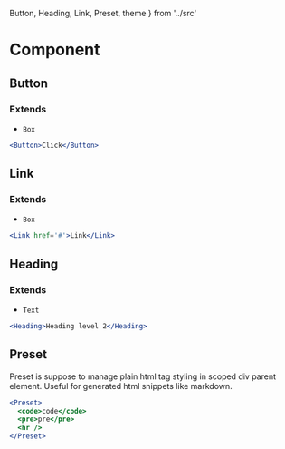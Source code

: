   Button,
  Heading,
  Link,
  Preset,
  theme
} from '../src'



# Component

## Button

### Extends

- `Box`

```.jsx
<Button>Click</Button>
```

<PropsTable src={Button} />


## Link

### Extends

- `Box`


```.jsx
<Link href='#'>Link</Link>
```

<PropsTable src={Link} />

## Heading

### Extends

- `Text`


```.jsx
<Heading>Heading level 2</Heading>
```

<PropsTable src={Heading} />

## Preset

Preset is suppose to manage plain html tag styling in scoped div parent element. Useful for generated html snippets like markdown.

```.jsx
<Preset>
  <code>code</code>
  <pre>pre</pre>
  <hr />
</Preset>
```

<PropsTable src={Preset} />

